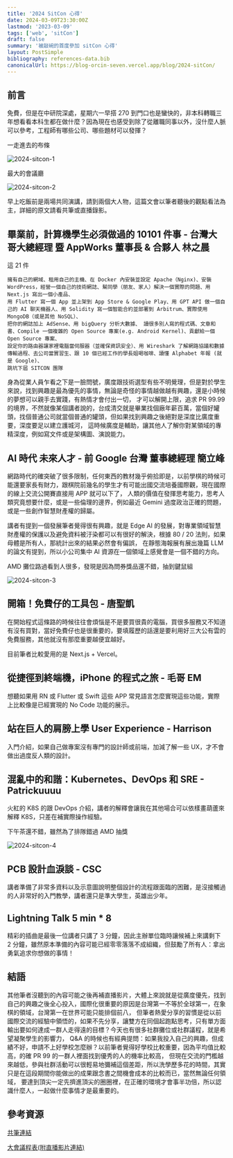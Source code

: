 ```yaml
---
title: '2024 SitCon 心得'
date: 2024-03-09T23:30:00Z
lastmod: '2023-03-09'
tags: ['web', 'sitCon']
draft: false
summary: '被敲碗的首度參加 sitCon 心得'
layout: PostSimple
bibliography: references-data.bib
canonicalUrl: https://blog-orcin-seven.vercel.app/blog/2024-sitCon/
---
```


## 前言

免費，但是在中研院深處，星期六一早搭 270 到門口也是蠻快的，非本科轉職三年想看看本科生都在做什麼？因為現在也感受到除了從離職同事以外，沒什麼人脈可以參考，工程師有哪些公司、哪些題材可以發揮？

一走進去的布條

<Image src="/static/images/2024-sitcon-1.jpg" width={650} height={650} alt="2024-sitcon-1" />

最大的會議廳

<Image src="/static/images/2024-sitcon-2.jpg" width={650} height={650} alt="2024-sitcon-2" />

早上吃飯前是兩場共同演講，請到兩個大人物，這篇文會以筆者聽後的觀點看法為主，詳細的原文請看共筆或直播錄影。

## 畢業前，計算機學生必須做過的 10101 件事 - 台灣大哥大總經理 暨 AppWorks 董事長 & 合夥人 林之晨

這 21 件

```
擁有自己的網域、租用自己的主機、在 Docker 內安裝並設定 Apache（Nginx)、安裝 WordPress，經營一個自己的技術網誌、幫同學（朋友、家人）解決一個實際的問題、用 Next.js 寫出一個小產品、
用 Flutter 寫一個 App 並上架到 App Store & Google Play、用 GPT API 做一個自己的 AI 聊天機器人、用 Solidity 寫一個智能合約並部署到 Arbitrum、實際使用 MongoDB（或是其他 NoSQL）、
把你的網誌加上 AdSense、用 bigQuery 分析大數據、 讀很多別人寫的程式碼、文章和書、Compile 一個複雜的 Open Source 專案(e.g. Android Kernel)、貢獻給一個 Open Source 專案、
設定你的路由器讓家裡電腦當伺服器（並確保資訊安全）、用 Wireshark 了解網路協議和數據傳輸過程、去公司當實習生、跟 10 個已經工作的學長姐喝咖啡、讀懂 Alphabet 年報 (就是 Google)、
跳坑下屆 SITCON 團隊
```

身為從業人員乍看之下是一臉問號，廣度跟技術選型有些不明覺理，但是對於學生來說，找到興趣是最為優先的事情，無論是奇怪的事情越做越有興趣，還是小時候的夢想可以親手去實踐，有熱情才會付出一切，
才可以解開上限，追求 PR 99.99 的境界，不然就像某個講者說的，台成清交就是畢業找個廠年薪百萬，當個好罐頭，找個普通公司就當個普通的罐頭，但如果找到興趣之後絕對是深度比廣度重要，深度要足以建立護城河，
這時候廣度是輔助，讓其他人了解你對某領域的專精深度，例如寫文件或是架構圖、演說能力。

## AI 時代 未來人才 - 前 Google 台灣 董事總經理 簡立峰

網路時代的確突破了很多限制，任何東西的教材幾乎俯拾即是，以前學棋的時候可能還要家長有財力，跟棋院前幾名的學生才有可能出國交流培養國際觀，現在國際的線上交流公開賽直接用 APP 就可以下了，
人類的價值在發揮思考能力，思考人類究竟想要什麼，或是一些倫理的邊界，例如最近 Gemini 過度政治正確的問題，或是一些創作智慧財產權的歸屬。

講者有提到一個發展筆者覺得很有興趣，就是 Edge AI 的發展，對專業領域智慧財產權的保護以及避免資料被汙染都可以有很好的解決，根據 80 / 20 法則，如果母體是所有人，那統計出來的結果必然會有偏誤，
在靜態海報展有展出幾篇 LLM 的論文有提到，所以小公司集中 AI 資源在一個領域上感覺會是一個不錯的方向。

AMD 攤位路過看到人很多，發現是因為問券獎品還不錯，抽到鍵鼠組

<Image src="/static/images/2024-sitcon-3.jpg" width={650} height={650} alt="2024-sitcon-3" />

## 開箱！免費仔的工具包 - 唐聖凱

在開始程式這條路的時候往往會煩惱是不是要買很貴的電腦，買很多服務又不知道有沒有買對，當好免費仔也是很重要的，要填履歷的話還是要利用好三大公有雲的免費服務，其他就沒有那麼重要越便宜越好。

目前筆者比較愛用的是 Next.js + Vercel。

## 從捷徑到終端機，iPhone 的程式之旅 - 毛哥 EM

想聽如果用 RN 或 Flutter 或 Swift 這些 APP 常見語言怎麼實現這些功能，實際上比較像是已經實現的 No Code 功能的展示。

## 站在巨人的肩膀上學 User Experience - Harrison

入門介紹，如果自己做專案沒有專門的設計師或前端，加減了解一些 UX，才不會做出過度反人類的設計。

## 混亂中的和諧：Kubernetes、DevOps 和 SRE - Patrickuuuu

火紅的 K8S 的跟 DevOps 介紹，講者的解釋會讓我在其他場合可以依樣畫葫蘆來解釋 K8S，只差在補實際操作經驗。

下午茶還不錯，雖然為了排隊錯過 AMD 抽獎

<Image src="/static/images/2024-sitcon-4.jpg" width={650} height={650} alt="2024-sitcon-4" />

## PCB 設計血淚談 - CSC

講者準備了非常多資料以及示意圖說明整個設計的流程跟面臨的困難，是沒接觸過的人非常好的入門教學，講者還只是準大學生，英雄出少年。

## Lightning Talk 5 min \* 8

精彩的插曲是最後一位講者只講了 3 分鐘，因此主辦單位臨時讓候補上來講剩下 2 分鐘，雖然原本準備的內容可能已經零零落落不成組織，但鼓勵了所有人：拿出勇氣追求你想做的事情！

## 結語

其他筆者沒聽到的內容可能之後再補直播影片，大體上來說就是從廣度優先，找到自己的興趣之後全心投入，國際化很重要的原因是台灣第一不等於全球第一，在象棋的領域，台灣第一在世界可能只能排個前八，
但筆者熱愛分享的習慣是從以前國際交流的經驗中領悟的，如果不先分享，讓雙方在同個起跑點思考，只有單方面輸出要如何達成一群人走得遠的目標？今天也有很多社群攤位或社群議程，就是希望凝聚學生的影響力，
Q&A 的時候也有經典提問：如果我投入自己的興趣，但成績不好，申請不上好學校怎麼辦？以前筆者覺得好學校比較重要，因為平均值比較高，的確 PR 99 的一群人裡面找到優秀的人的機率比較高，
但現在交流的門檻越來越低，參與社群活動可以很輕易地彌補這個差距，所以洗學歷多花的時間，其實只是在這段期間你能做出的成果跟念書之間機會成本的比較而已，當然無論任何領域，
要達到頂尖一定先擠進頂尖的圈圈裡，在正確的環境才會事半功倍，所以認識什麼人，一起做什麼事情才是最重要的。

## 參考資源

[共筆連結](https://hackmd.io/@SITCON/2024/%2F%40SITCON%2FByZROby6a)

[大會議程表(附直播影片連結)](https://sitcon.org/2024/agenda/b37024/)
